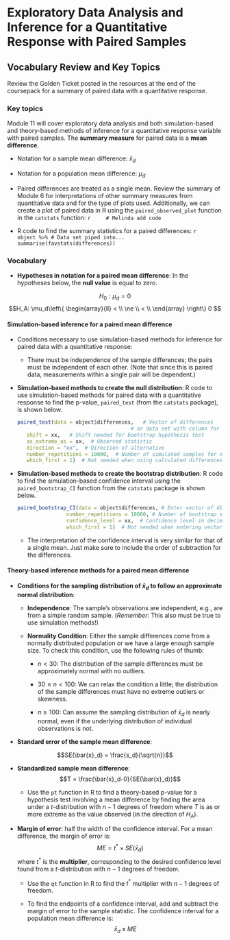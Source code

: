 # Exploratory Data Analysis and Inference for a Quantitative Response with Paired Samples

## Vocabulary Review and Key Topics

Review the Golden Ticket posted in the resources at the end of the coursepack for a summary of paired data with a quantitative response.

### Key topics

Module 11 will cover exploratory data analysis and both simulation-based and theory-based methods of inference for a quantitative response variable with paired samples. The **summary measure** for paired data is a **mean difference**. 

* Notation for a sample mean difference: $\bar{x}_d$

* Notation for a population mean difference: $\mu_d$

* Paired differences are treated as a single mean.  Review the summary of Module 6 for interpretations of other summary measures from quantitative data and for the type of plots used. Additionally, we can create a plot of paired data in R using the `paired_observed_plot` function in the `catstats` function:
    ```r
    # Melinda add code
    ```

* R code to find the summary statistics for a paired differences:
    ```r
    object %>% # Data set piped into...
        summarise(favstats(differences))
    ```

### Vocabulary

* **Hypotheses in notation for a paired mean difference**: In the hypotheses below, the **null value** is equal to zero.

$$H_0: \mu_d = 0$$
$$H_A: \mu_d\left\{
\begin{array}{ll}
< \\
\ne \\
< \\
\end{array}
\right\}
0 $$


#### Simulation-based inference for a paired mean difference {-}

* Conditions necessary to use simulation-based methods for inference for paired data with a quantitative response:

    * There must be independence of the sample differences; the pairs must be independent of each other. (Note that since this is paired data, measurements within a single pair will be dependent.)


* **Simulation-based methods to create the null distribution**: R code to use simulation-based methods for paired data with a quantitative response to find the p-value, `paired_test` (from the `catstats` package), is shown below.

    ```r
paired_test(data = object$differences,   # Vector of differences 
                                         # or data set with column for each group
       shift = xx,   # Shift needed for bootstrap hypothesis test
       as_extreme_as = xx,  # Observed statistic
       direction = "xx",  # Direction of alternative
       number_repetitions = 10000,  # Number of simulated samples for null distribution
       which_first = 1)  # Not needed when using calculated differences
    ```
    

* **Simulation-based methods to create the bootstrap distribution**: R code to find the simulation-based confidence interval using the `paired_bootstrap_CI` function from the `catstats` package is shown below.

    ```r
paired_bootstrap_CI(data = object$differences, # Enter vector of differences
                    number_repetitions = 10000, # Number of bootstrap samples for CI
                    confidence_level = xx,  # Confidence level in decimal form
                    which_first = 1)  # Not needed when entering vector of differences
    ```

    * The interpretation of the confidence interval is very similar for that of a single mean. Just make sure to include the order of subtraction for the differences.


#### Theory-based inference methods for a paired mean difference {-}

* **Conditions for the sampling distribution of $\bar{x}_d$ to follow an approximate normal distribution**:

    * **Independence**: The sample’s observations are independent, e.g., are from a simple random sample. (*Remember*: This also must be true to use simulation methods!)

     * **Normality Condition**: Either the sample differences come from a normally distributed population or we have a large enough sample size.  To check this condition, use the following rules of thumb:
     
         - $n < 30$: The distribution of the sample differences must be approximately normal with no outliers.
         
         - $30 \le n < 100$: We can relax the condition a little; the distribution of the sample differences must have no extreme outliers or skewness.
         
         - $n \ge 100$: Can assume the sampling distribution of $\bar{x}_d$ is nearly normal, even if the underlying distribution of individual observations is not.
         

* **Standard error of the sample mean difference**:

$$SE(\bar{x}_d) = \frac{s_d}{\sqrt{n}}$$

* **Standardized sample mean difference**:
$$T = \frac{\bar{x}_d-0}{SE(\bar{x}_d)}$$
    * Use the `pt` function in R to find a theory-based p-value for a hypothesis test involving a mean difference by finding the area under a $t$-distribution with $n-1$ degrees of freedom where $T$ is as or more extreme as the value observed (in the direction of $H_A$).

* **Margin of error**: half the width of the confidence interval. For a mean difference, the margin of error is:
$$ME = t^* \times SE(\bar{x}_d)$$
where $t^*$ is the **multiplier**, corresponding to the desired confidence level found from a $t$-distribution with $n-1$ degrees of freedom. 

    * Use the `qt` function in R to find the $t^*$ multiplier with $n-1$ degrees of freedom.

    * To find the endpoints of a confidence interval, add and subtract the margin of error to the sample statistic. The confidence interval for a population mean difference is:
    $$\bar{x}_d \pm ME$$


\newpage
